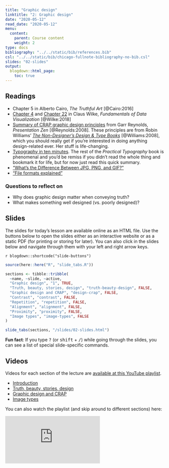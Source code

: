 ```yaml
---
title: "Graphic design"
linktitle: "2: Graphic design"
date: "2020-05-12"
read_date: "2020-05-12"
menu:
  content:
    parent: Course content
    weight: 2
type: docs
bibliography: "../../static/bib/references.bib"
csl: "../../static/bib/chicago-fullnote-bibliography-no-bib.csl"
slides: "02-slides"
output:
  blogdown::html_page:
    toc: true
---
```


## Readings

- <i class="fas fa-book"></i> Chapter 5 in Alberto Cairo, *The Truthful Art* [@Cairo:2016]
- <i class="fas fa-book"></i> [Chapter 4](https://serialmentor.com/dataviz/color-basics.html) and [Chapter 22](https://serialmentor.com/dataviz/image-file-formats.html) in Claus Wilke, *Fundamentals of Data Visualization* [@Wilke:2018]
- <i class="far fa-file-pdf"></i> [Summary of CRAP graphic design principles](http://www.presentationzen.com/chapter6_spread.pdf) from Garr Reynolds, *Presentation Zen* [@Reynolds:2008]. These principles are from Robin Williams' [*The Non-Designer's Design & Type Books*](https://www.amazon.com/Non-Designers-Design-Book-4th/dp/0133966151) [@Williams:2008], which you should really get if you're interested in doing anything design-related ever. Her stuff is life-changing.
- <i class="fas fa-external-link-square-alt"></i> [Typography in ten minutes](https://practicaltypography.com/typography-in-ten-minutes.html). The rest of the *Practical Typography* book is phenomenal and you'd be remiss if you didn't read the whole thing and bookmark it for life, but for now just read this quick summary.
- <i class="fas fa-external-link-square-alt"></i> ["What's the Difference Between JPG, PNG, and GIF?"](https://gizmodo.com/5656669/whats-the-difference-between-jpg-png-and-gif)
- <i class="fas fa-external-link-square-alt"></i> ["File formats explained"](https://www.theglowstudio.com/file-formats-explained/)

### Questions to reflect on

- Why does graphic design matter when conveying truth?
- What makes something well designed (vs. poorly designed)?


## Slides

The slides for today's lesson are available online as an HTML file. Use the buttons below to open the slides either as an interactive website or as a static PDF (for printing or storing for later). You can also click in the slides below and navigate through them with your left and right arrow keys.

`r blogdown::shortcode("slide-buttons")`

```r
source(here::here("R", "slide_tabs.R"))

sections <- tibble::tribble(
  ~name, ~slide, ~active,
  "Graphic design", "1", TRUE,
  "Truth, beauty, stories, design", "truth-beauty-design", FALSE,
  "Graphic design and CRAP", "design-crap", FALSE,
  "Contrast", "contrast", FALSE,
  "Repetition", "repetition", FALSE,
  "Alignment", "alignment", FALSE,
  "Proximity", "proximity", FALSE,
  "Image types", "image-types", FALSE
)

slide_tabs(sections, "/slides/02-slides.html")
```

:::fyi
**Fun fact**: If you type <kbd>?</kbd> (or <kbd>shift</kbd> + <kbd>/</kbd>) while going through the slides, you can see a list of special slide-specific commands.
:::


## Videos

Videos for each section of the lecture are [available at this YouTube playlist](https://www.youtube.com/playlist?list=PLS6tnpTr39sEznTwka0EmWfkkphjncq7U).

- [Introduction](https://www.youtube.com/watch?v=ny7HYqyVNp4&list=PLS6tnpTr39sEznTwka0EmWfkkphjncq7U)
- [Truth, beauty, stories, design](https://www.youtube.com/watch?v=SXW0RtenLgk&list=PLS6tnpTr39sEznTwka0EmWfkkphjncq7U&)
- [Graphic design and CRAP](https://www.youtube.com/watch?v=iuEwh2EnIcw&list=PLS6tnpTr39sEznTwka0EmWfkkphjncq7U)
- [Image types](https://www.youtube.com/watch?v=j0aqBmRV66A&list=PLS6tnpTr39sEznTwka0EmWfkkphjncq7U)

You can also watch the playlist (and skip around to different sections) here:

<div class="embed-responsive embed-responsive-16by9">
<iframe class="embed-responsive-item" src="https://www.youtube.com/embed/videoseries?list=PLS6tnpTr39sEznTwka0EmWfkkphjncq7U" frameborder="0" allow="accelerometer; autoplay; encrypted-media; gyroscope; picture-in-picture" allowfullscreen></iframe>
</div>
